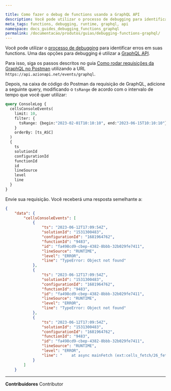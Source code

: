 ```yaml
---

title: Como fazer o debug de functions usando a GraphQL⁠ API
description: Você pode utilizar o processo de debugging para identificar erros em suas functions.
meta_tags: functions, debugging, runtime, graphql, api
namespace: docs_guides_debugging_functions_graphql
permalink: /documentacao/produtos/guias/debugging-functions-graphql/
---
```


Você pode utilizar o [processo de debugging](/pt-br/documentacao/produtos/edge-application/edge-functions/debugging/) para identificar erros em suas functions. Uma das opções para debugging é utilizar a [GraphQL⁠ API](/pt-br/documentacao/produtos/graphql-api/visao-geral/).

Para isso, siga os passos descritos no guia [Como rodar requisições da GraphQL no Postman](/pt-br/documentacao/produtos/guias/consultar-graphql-postman/) utilizando a URL `https://api.azionapi.net/events/graphql`.

Depois, na caixa de código do Postman da requisição de GraphQL, adicione a seguinte query, modificando o `tsRange` de acordo com o intervalo de tempo que você quer utilizar:

```graphql
query ConsoleLog {
  cellsConsoleEvents(
    limit: 10,
    filter: {
      tsRange: {begin:"2023-02-01T10:10:10", end:"2023-06-15T10:10:10"}
    }
    orderBy: [ts_ASC]
  )
  {
    ts
    solutionId
    configurationId
    functionId
    id
    lineSource
    level
    line
  }
}
```

Envie sua requisição. Você receberá uma resposta semelhante a:

```json
{
    "data": {
        "cellsConsoleEvents": [
            {
                "ts": "2023-06-12T17:09:54Z",
                "solutionId": "1531300483",
                "configurationId": "1681964762",
                "functionId": "9483",
                "id": "fa498cd9-cbep-4382-8bbb-32b029fe7411",
                "lineSource": "RUNTIME",
                "level": "ERROR",
                "line": "TypeError: Object not found"
            },
            {
                "ts": "2023-06-12T17:09:54Z",
                "solutionId": "1531300483",
                "configurationId": "1681964762",
                "functionId": "9483",
                "id": "fa498cd9-cbep-4382-8bbb-32b029fe7411",
                "lineSource": "RUNTIME",
                "level": "ERROR",
                "line": "TypeError: Object not found"
            },
            {
                "ts": "2023-06-12T17:09:54Z",
                "solutionId": "1531300483",
                "configurationId": "1681964762",
                "functionId": "9483",
                "id": "fa498cd9-cbep-4382-8bbb-32b029fe7411",
                "lineSource": "RUNTIME",
                "level": "ERROR",
                "line": "    at async mainFetch (ext:cells_fetch/26_fetch.js:266:12)"
            }
        ]
    }
```




---


**Contribuidores** <ContributorList>Contributor</ContributorList>
